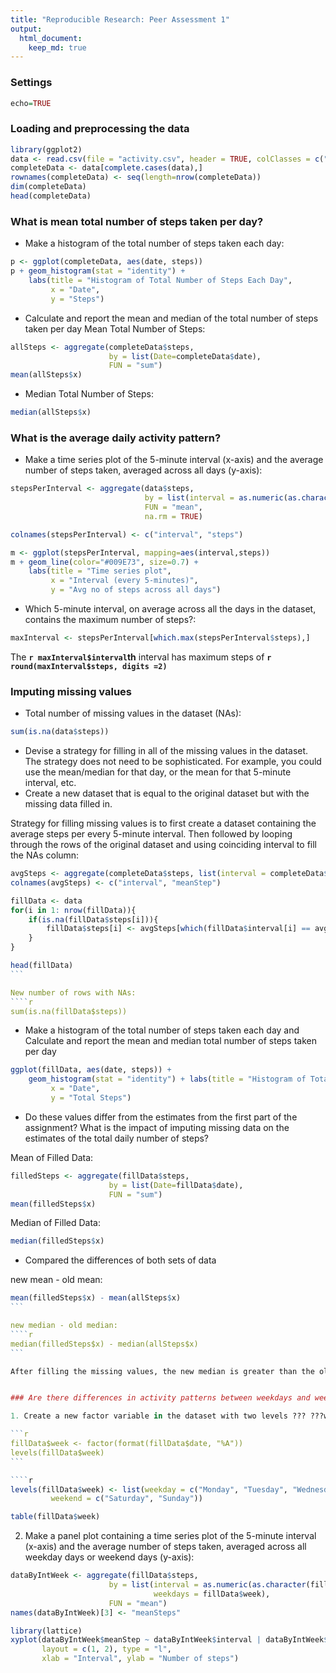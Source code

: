 ```yaml
---
title: "Reproducible Research: Peer Assessment 1"
output: 
  html_document:
    keep_md: true
---
```

### Settings
```r
echo=TRUE
```

### Loading and preprocessing the data
```r
library(ggplot2)
data <- read.csv(file = "activity.csv", header = TRUE, colClasses = c("integer","Date", "factor"))
completeData <- data[complete.cases(data),]
rownames(completeData) <- seq(length=nrow(completeData))
dim(completeData)
head(completeData)
````


### What is mean total number of steps taken per day?
- Make a histogram of the total number of steps taken each day:
```r
p <- ggplot(completeData, aes(date, steps))
p + geom_histogram(stat = "identity") + 
    labs(title = "Histogram of Total Number of Steps Each Day",
         x = "Date", 
         y = "Steps")
````

- Calculate and report the mean and median of the total number of steps taken per day
Mean Total Number of Steps:
```r
allSteps <- aggregate(completeData$steps, 
                      by = list(Date=completeData$date), 
                      FUN = "sum")
mean(allSteps$x)
````

- Median Total Number of Steps:
```r
median(allSteps$x)
````

### What is the average daily activity pattern?

- Make a time series plot of the 5-minute interval (x-axis) and the average number of steps taken, averaged across all days (y-axis):
````r
stepsPerInterval <- aggregate(data$steps, 
                              by = list(interval = as.numeric(as.character(data$interval))), 
                              FUN = "mean", 
                              na.rm = TRUE)

colnames(stepsPerInterval) <- c("interval", "steps")

m <- ggplot(stepsPerInterval, mapping=aes(interval,steps))
m + geom_line(color="#009E73", size=0.7) + 
    labs(title = "Time series plot", 
         x = "Interval (every 5-minutes)", 
         y = "Avg no of steps across all days")
````

- Which 5-minute interval, on average across all the days in the dataset, contains the maximum number of steps?:
````r
maxInterval <- stepsPerInterval[which.max(stepsPerInterval$steps),]
````
The **`r maxInterval$interval`th** interval has maximum steps of **`r round(maxInterval$steps, digits =2)`**


### Imputing missing values

- Total number of missing values in the dataset (NAs):
```r
sum(is.na(data$steps))
````
- Devise a strategy for filling in all of the missing values in the dataset. The strategy does not need to be sophisticated. For example, you could use the mean/median for that day, or the mean for that 5-minute interval, etc.
- Create a new dataset that is equal to the original dataset but with the missing data filled in.

Strategy for filling missing values is to first create a dataset containing the average steps per every 5-minute interval. Then followed by looping through the rows of the original dataset and using coinciding interval to fill the NAs column:
````r
avgSteps <- aggregate(completeData$steps, list(interval = completeData$interval), FUN = "mean")
colnames(avgSteps) <- c("interval", "meanStep")

fillData <- data
for(i in 1: nrow(fillData)){
    if(is.na(fillData$steps[i])){
        fillData$steps[i] <- avgSteps[which(fillData$interval[i] == avgSteps$interval), ]$meanStep
    }
}

head(fillData)
```

New number of rows with NAs:
````r
sum(is.na(fillData$steps))
````

- Make a histogram of the total number of steps taken each day and Calculate and report the mean and median total number of steps taken per day
```r
ggplot(fillData, aes(date, steps)) + 
    geom_histogram(stat = "identity") + labs(title = "Histogram of Total Number of Steps Each Day (Without Missing Data)",
         x = "Date", 
         y = "Total Steps")
````

- Do these values differ from the estimates from the first part of the assignment? What is the impact of imputing missing data on the estimates of the total daily number of steps?

Mean of Filled Data:
```r
filledSteps <- aggregate(fillData$steps, 
                      by = list(Date=fillData$date), 
                      FUN = "sum")
mean(filledSteps$x)
````

Median of Filled Data:
````r
median(filledSteps$x)
````

- Compared the differences of both sets of data

new mean - old mean:
````r
mean(filledSteps$x) - mean(allSteps$x)
```

new median - old median:
````r
median(filledSteps$x) - median(allSteps$x)
```

After filling the missing values, the new median is greater than the old median. While the old mean and new mean stayed the same.


### Are there differences in activity patterns between weekdays and weekends?

1. Create a new factor variable in the dataset with two levels ??? ???weekday??? and ???weekend??? indicating whether a given date is a weekday or weekend day:

```r
fillData$week <- factor(format(fillData$date, "%A"))
levels(fillData$week)
```

````r
levels(fillData$week) <- list(weekday = c("Monday", "Tuesday", "Wednesday", "Thursday", "Friday"), 
         weekend = c("Saturday", "Sunday"))

table(fillData$week)
````

2. Make a panel plot containing a time series plot of the 5-minute interval (x-axis) and the average number of steps taken, averaged across all weekday days or weekend days (y-axis):

```r
dataByIntWeek <- aggregate(fillData$steps, 
                      by = list(interval = as.numeric(as.character(fillData$interval)),
                                weekdays = fillData$week), 
                      FUN = "mean")
names(dataByIntWeek)[3] <- "meanSteps"

library(lattice)
xyplot(dataByIntWeek$meanStep ~ dataByIntWeek$interval | dataByIntWeek$weekdays, 
       layout = c(1, 2), type = "l", 
       xlab = "Interval", ylab = "Number of steps")

````